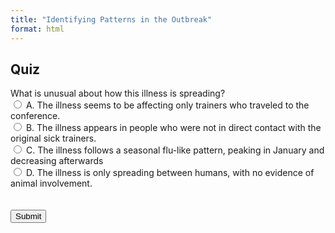 ```yaml
---
title: "Identifying Patterns in the Outbreak"
format: html
---
```


## Quiz

<form id="quiz">
    <label for="question1">What is unusual about how this illness is spreading?</label><br>
    <input type="radio" id="answer1" name="question1" value="A"> A. The illness seems to be affecting only trainers who traveled to the conference.<br>
    <input type="radio" id="answer2" name="question1" value="B"> B. The illness appears in people who were not in direct contact with the original sick trainers.<br>
    <input type="radio" id="answer3" name="question1" value="C"> C. The illness follows a seasonal flu-like pattern, peaking in January and decreasing afterwards<br>
    <input type="radio" id="answer4" name="question1" value="D"> D. The illness is only spreading between humans, with no evidence of animal involvement.<br>
    <br>
    <br>
    <input type="button" value="Submit" onclick="checkAnswers()">
</form>

<p id="result"></p>

<script>
    function checkAnswers() {
        var correct = document.getElementById('answer2').checked;
        var resultText = correct ? "Correct! The illness is spreading beyond the trainers who attended the conference, meaning direct exposure at the event may not fully explain transmission. What do you think? Do you think this suggests another factor, possibly environmental exposure or an animal reservoir that may be playing a role?" : "Incorrect. Think carefully!";
        document.getElementById('result').innerText = resultText;
    }
</script>